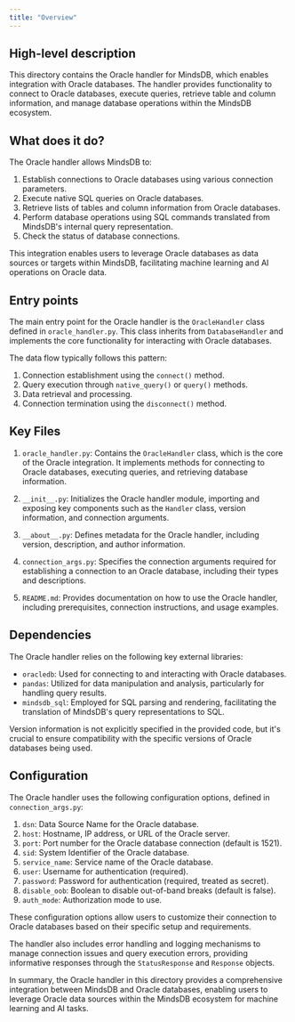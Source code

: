 ```yaml
---
title: "Overview"
---
```


## High-level description
This directory contains the Oracle handler for MindsDB, which enables integration with Oracle databases. The handler provides functionality to connect to Oracle databases, execute queries, retrieve table and column information, and manage database operations within the MindsDB ecosystem.

## What does it do?
The Oracle handler allows MindsDB to:
1. Establish connections to Oracle databases using various connection parameters.
2. Execute native SQL queries on Oracle databases.
3. Retrieve lists of tables and column information from Oracle databases.
4. Perform database operations using SQL commands translated from MindsDB's internal query representation.
5. Check the status of database connections.

This integration enables users to leverage Oracle databases as data sources or targets within MindsDB, facilitating machine learning and AI operations on Oracle data.

## Entry points
The main entry point for the Oracle handler is the `OracleHandler` class defined in `oracle_handler.py`. This class inherits from `DatabaseHandler` and implements the core functionality for interacting with Oracle databases.

The data flow typically follows this pattern:
1. Connection establishment using the `connect()` method.
2. Query execution through `native_query()` or `query()` methods.
3. Data retrieval and processing.
4. Connection termination using the `disconnect()` method.

## Key Files
1. `oracle_handler.py`: Contains the `OracleHandler` class, which is the core of the Oracle integration. It implements methods for connecting to Oracle databases, executing queries, and retrieving database information.

2. `__init__.py`: Initializes the Oracle handler module, importing and exposing key components such as the `Handler` class, version information, and connection arguments.

3. `__about__.py`: Defines metadata for the Oracle handler, including version, description, and author information.

4. `connection_args.py`: Specifies the connection arguments required for establishing a connection to an Oracle database, including their types and descriptions.

5. `README.md`: Provides documentation on how to use the Oracle handler, including prerequisites, connection instructions, and usage examples.

## Dependencies
The Oracle handler relies on the following key external libraries:
- `oracledb`: Used for connecting to and interacting with Oracle databases.
- `pandas`: Utilized for data manipulation and analysis, particularly for handling query results.
- `mindsdb_sql`: Employed for SQL parsing and rendering, facilitating the translation of MindsDB's query representations to SQL.

Version information is not explicitly specified in the provided code, but it's crucial to ensure compatibility with the specific versions of Oracle databases being used.

## Configuration
The Oracle handler uses the following configuration options, defined in `connection_args.py`:

1. `dsn`: Data Source Name for the Oracle database.
2. `host`: Hostname, IP address, or URL of the Oracle server.
3. `port`: Port number for the Oracle database connection (default is 1521).
4. `sid`: System Identifier of the Oracle database.
5. `service_name`: Service name of the Oracle database.
6. `user`: Username for authentication (required).
7. `password`: Password for authentication (required, treated as secret).
8. `disable_oob`: Boolean to disable out-of-band breaks (default is false).
9. `auth_mode`: Authorization mode to use.

These configuration options allow users to customize their connection to Oracle databases based on their specific setup and requirements.

The handler also includes error handling and logging mechanisms to manage connection issues and query execution errors, providing informative responses through the `StatusResponse` and `Response` objects.

In summary, the Oracle handler in this directory provides a comprehensive integration between MindsDB and Oracle databases, enabling users to leverage Oracle data sources within the MindsDB ecosystem for machine learning and AI tasks.